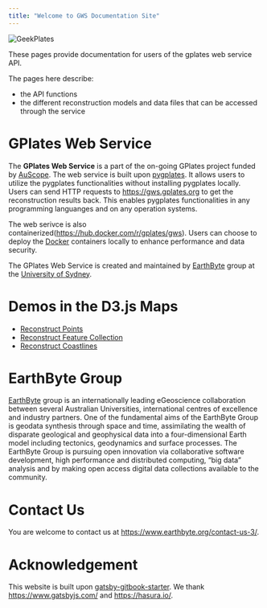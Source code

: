 ```yaml
---
title: "Welcome to GWS Documentation Site"
---
```

![GeekPlates](./images/GeekPlates.png)

These pages provide documentation for users of the gplates web service API.

The pages here describe:
- the API functions
- the different reconstruction models and data files that can be accessed through the service

# GPlates Web Service
The **GPlates Web Service** is a part of the on-going GPlates project funded by [AuScope](https://www.auscope.org.au/). 
The web service is built upon [pygplates](https://www.gplates.org/docs/pygplates/index.html). 
It allows users to utilize the pygplates functionalities without installing pygplates locally. 
Users can send HTTP requests to https://gws.gplates.org to get the reconstruction results back. 
This enables pygplates functionalities in any programming languanges and on any operation systems.

The web serivce is also containerized(https://hub.docker.com/r/gplates/gws). Users can choose to deploy the [Docker](https://www.docker.com/) containers locally 
to enhance performance and data security. 

The GPlates Web Service is created and maintained by [EarthByte](https://www.earthbyte.org) group at the [University of Sydney](https://www.sydney.edu.au/).

# Demos in the D3.js Maps
- [Reconstruct Points](https://portal.gplates.org/service/d3_demo/?view=points)
- [Reconstruct Feature Collection](https://portal.gplates.org/service/d3_demo/?view=points)
- [Reconstruct Coastlines](https://portal.gplates.org/service/d3_demo/)

# EarthByte Group
[EarthByte](https://www.earthbyte.org) group is an internationally leading eGeoscience collaboration between several Australian Universities, 
international centres of excellence and industry partners. One of the fundamental aims of the EarthByte Group 
is geodata synthesis through space and time, assimilating the wealth of disparate geological and geophysical data 
into a four-dimensional Earth model including tectonics, geodynamics and surface processes. The EarthByte Group is 
pursuing open innovation via collaborative software development, high performance and distributed computing, 
“big data” analysis and by making open access digital data collections available to the community.

# Contact Us
You are welcome to contact us at https://www.earthbyte.org/contact-us-3/.

# Acknowledgement

This website is built upon [gatsby-gitbook-starter](https://www.gatsbyjs.com/starters/hasura/gatsby-gitbook-starter/).
We thank https://www.gatsbyjs.com/ and https://hasura.io/.